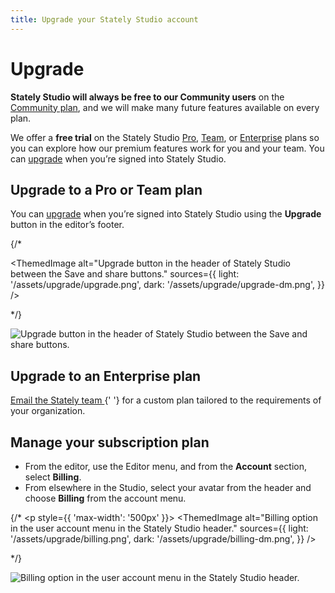 ```yaml
---
title: Upgrade your Stately Studio account
---
```



# Upgrade

**Stately Studio will always be free to our Community users** on the [Community plan](studio-community-plan.mdx), and we will make many future features available on every plan.

We offer a **free trial** on the Stately Studio [Pro](studio-pro-plan.mdx), [Team](studio-team-plan.mdx), or [Enterprise](studio-enterprise-plan.mdx) plans so you can explore how our premium features work for you and your team. You can [upgrade](upgrade.mdx) when you’re signed into Stately Studio.

## Upgrade to a Pro or Team plan

You can [upgrade](upgrade.mdx) when you’re signed into Stately Studio using the **Upgrade** button in the editor’s footer.

{/* <p>
  <ThemedImage
    alt="Upgrade button in the header of Stately Studio between the Save and share buttons."
    sources={{
      light: '/assets/upgrade/upgrade.png',
      dark: '/assets/upgrade/upgrade-dm.png',
    }}
  />
</p> */}

![Upgrade button in the header of Stately Studio between the Save and share buttons.](../../assets/upgrade/upgrade.png)

## Upgrade to an Enterprise plan

<p>
  <a href="mailto:support@stately.ai?subject=I'm interested in Stately Studio Enterprise plan">
    Email the Stately team
  </a>{' '}
  for a custom plan tailored to the requirements of your organization.
</p>

## Manage your subscription plan

- From the editor, use the Editor menu, and from the **Account** section, select <CircleDollarSign size={18}/> **Billing**.
- From elsewhere in the Studio, select your avatar from the header and choose <CircleDollarSign size={18}/> **Billing** from the account menu.

{/* <p style={{ 'max-width': '500px' }}>
  <ThemedImage
    alt="Billing option in the user account menu in the Stately Studio header."
    sources={{
      light: '/assets/upgrade/billing.png',
      dark: '/assets/upgrade/billing-dm.png',
    }}
  />
</p> */}

![Billing option in the user account menu in the Stately Studio header.](../../assets/upgrade/billing.png)
